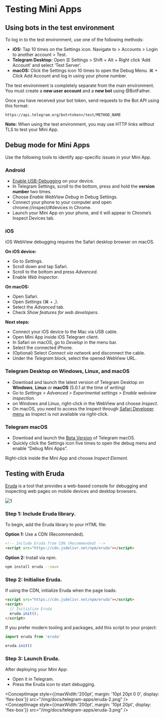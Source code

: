 
# Testing Mini Apps

## Using bots in the test environment

To log in to the test environment, use one of the following methods:

- **iOS:** Tap 10 times on the Settings icon. Navigate to > Accounts > Login to another account > Test.
- **Telegram Desktop:** Open ☰ Settings > Shift + Alt + Right click ‘Add Account’ and select ‘Test Server’.
- **macOS:** Click the Settings icon 10 times to open the Debug Menu. ⌘ + Click Add Account and log in using your phone number.

The test environment is completely separate from the main environment. You must create a **new user account** and a **new bot** using @BotFather.


Once you have received your bot token, send requests to the Bot API using this format:

`https://api.telegram.org/bot<token>/test/METHOD_NAME`

**Note:** When using the test environment, you may use HTTP links without TLS to test your Mini App.

## Debug mode for Mini Apps

Use the following tools to identify app-specific issues in your Mini App.

### Android

- [Enable USB-Debugging](https://developer.chrome.com/docs/devtools/remote-debugging/) on your device.
- In Telegram Settings, scroll to the bottom, press and hold the **version number** two times.
- Choose *Enable WebView Debug* in Debug Settings.
- Connect your phone to your computer and open chrome://inspect/#devices in Chrome.
- Launch your Mini App on your phone, and it will appear in Chrome’s Inspect Devices tab.

### iOS

iOS WebView debugging requires the Safari desktop browser on macOS.

**On iOS device:**
- Go to *Settings*.
- Scroll down and tap Safari.
- Scroll to the bottom and press *Advanced*.
- Enable *Web Inspector*.

**On macOS:**
- Open Safari.
- Open *Settings* (⌘ + ,).
- Select the *Advanced* tab.
- Check *Show features for web developers*.

**Next steps:**
- Connect your iOS device to the Mac via USB cable.
- Open Mini App inside iOS Telegram client.
- In Safari on macOS, go to *Develop* in the menu bar.
- Select the connected iPhone.
- (Optional) Select *Connect via network* and disconnect the cable.
- Under the *Telegram* block, select the opened WebView URL.

### Telegram Desktop on Windows, Linux, and macOS

- Download and launch the latest version of Telegram Desktop on **Windows**, **Linux** or **macOS** (5.0.1 at the time of writing)
- Go to *Settings > Advanced > Experimental settings > Enable webview inspection*.
- on Windows and Linux, right-click in the WebView and choose *Inspect*.
- On macOS, you need to access the Inspect through [Safari Developer menu](https://support.apple.com/en-gb/guide/safari/sfri20948/mac) as Inspect is not available via right-click.

### Telegram macOS

- Download and launch the [Beta Version](https://telegram.org/dl/macos/beta) of Telegram macOS.
- Quickly click the Settings icon five times to open the debug menu and enable “Debug Mini Apps”.

Right-click inside the Mini App and choose *Inspect Element*.

## Testing with Eruda

[Eruda](https://github.com/liriliri/eruda) is a tool that provides a web-based console for debugging and inspecting web pages on mobile devices and desktop browsers.

![1](/img/docs/telegram-apps/eruda-1.png)

### Step 1: Include Eruda library.

To begin, add the Eruda library to your HTML file:

**Option 1:** Use a CDN (Recommended).

```html
<!-- Include Eruda from CDN (Recommended) -->
<script src="https://cdn.jsdelivr.net/npm/eruda"></script>
```

**Option 2:** Install via npm.

```bash npm2yarn
npm install eruda --save
```

### Step 2: Initialise Eruda.

If using the CDN, initialize Eruda when the page loads:

```html
<script src="https://cdn.jsdelivr.net/npm/eruda"></script>
<script>
  // Initialize Eruda
  eruda.init();
</script>

```

If you prefer modern tooling and packages, add this script to your project:

```jsx
import eruda from 'eruda'

eruda.init()
```

### Step 3: Launch Eruda.

After deploying your Mini App:

- Open it in Telegram.
- Press the Eruda icon to start debugging.

<ConceptImage style={{maxWidth:'200pt', margin: '10pt 20pt 0 0', display: 'flex-box'}} src="/img/docs/telegram-apps/eruda-2.png" />
<ConceptImage style={{maxWidth:'200pt', margin: '10pt 20pt', display: 'flex-box'}}  src="/img/docs/telegram-apps/eruda-3.png" />

